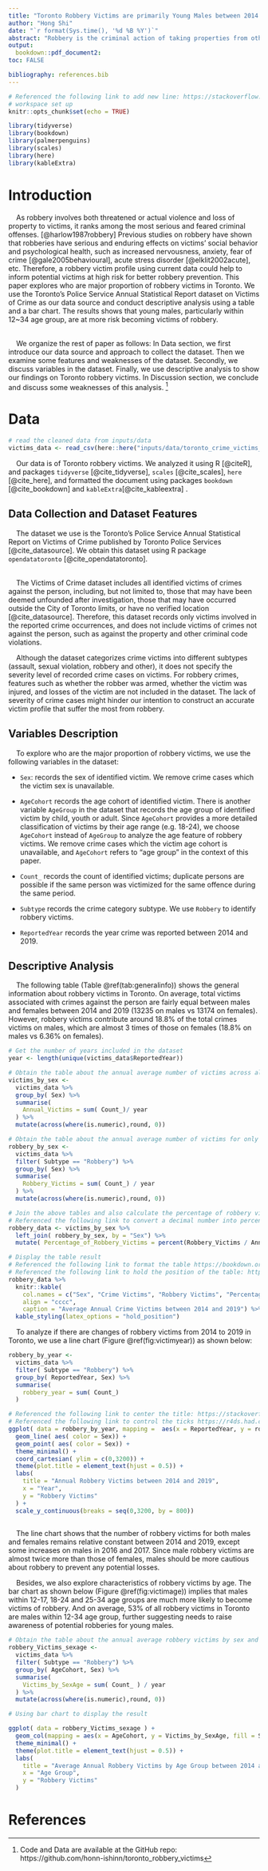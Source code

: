 ```yaml
---
title: "Toronto Robbery Victims are primarily Young Males between 2014 and 2019"
author: "Hong Shi"
date: "`r format(Sys.time(), '%d %B %Y')`"
abstract: "Robbery is the criminal action of taking properties from other persons by force or threat, causing serious emotional and psychological impact on its victims. This paper explores the Toronto Police Annual Statistical Report to analyze who are the primary victims of robbery in Toronto. Descriptive results show that young males within 12~34 age group are the major proportion of robbery victims."
output:
  bookdown::pdf_document2:
toc: FALSE

bibliography: references.bib
---
```


```r
# Referenced the following link to add new line: https://stackoverflow.com/questions/33191744/how-to-add-new-line-in-markdown-presentation
# workspace set up
knitr::opts_chunk$set(echo = TRUE)

library(tidyverse)
library(bookdown)
library(palmerpenguins)
library(scales)
library(here)
library(kableExtra)
```



# Introduction  
  
&nbsp; &nbsp; As robbery involves both threatened or actual violence and loss of property to victims, it ranks among the most serious and feared criminal offenses. [@harlow1987robbery] Previous studies on robbery have shown that robberies have serious and enduring effects on victims' social behavior and psychological health, such as increased nervousness, anxiety, fear of crime [@gale2005behavioural], acute stress disorder [@elklit2002acute], etc. Therefore, a robbery victim profile using current data could help to inform potential victims at high risk for better robbery prevention. This paper explores who are major proportion of robbery victims in Toronto. We use the Toronto's Police Service Annual Statistical Report dataset on Victims of Crime as our data source and conduct descriptive analysis using a table and a bar chart. The results shows that young males, particularly within 12~34 age group, are at more risk becoming victims of robbery.  
&nbsp; 

&nbsp; &nbsp; We organize the rest of paper as follows: In Data section, we first introduce our data source and approach to collect the dataset. Then we examine some features and weaknesses of the dataset. Secondly, we discuss variables in the dataset. Finally, we use descriptive analysis to show our findings on Toronto robbery victims. In Discussion section, we conclude and discuss some weaknesses of this analysis. ^[ Code and Data are available at the GitHub repo: https://github.com/honn-ishinn/toronto_robbery_victims]

# Data  

```r
# read the cleaned data from inputs/data
victims_data <- read_csv(here::here("inputs/data/toronto_crime_victims_data.csv"))
```
&nbsp; &nbsp; Our data is of Toronto robbery victims. We analyzed it using R [@citeR], and packages `tidyverse` [@cite_tidyverse], `scales` [@cite_scales], `here` [@cite_here], and formatted the document using packages `bookdown` [@cite_bookdown] and `kableExtra`[@cite_kableextra] .

## Data Collection and Dataset Features  

&nbsp; &nbsp; The dataset we use is the Toronto’s Police Service Annual Statistical Report on Victims of Crime published by Toronto Police Services [@cite_datasource]. We obtain this dataset using R package `opendatatoronto` [@cite_opendatatoronto].  
&nbsp; 

&nbsp; &nbsp; The Victims of Crime dataset includes all identified victims of crimes against the person, including, but not limited to, those that may have been deemed unfounded after investigation, those that may have occurred outside the City of Toronto limits, or have no verified location [@cite_datasource]. Therefore, this dataset records only victims involved in the reported crime occurrences, and does not include victims of crimes not against the person, such as against the property and other criminal code violations.
&nbsp; 

&nbsp; &nbsp; Although the dataset categorizes crime victims into different subtypes (assault, sexual violation, robbery and other), it does not specify the severity level of recorded crime cases on victims. For robbery crimes, features such as whether the robber was armed, whether the victim was injured, and losses of the victim are not included in the dataset. The lack of severity of crime cases might hinder our intention to construct an accurate victim profile that suffer the most from robbery. 

## Variables Description  

&nbsp; &nbsp; To explore who are the major proportion of robbery victims, we use the following variables in the dataset: 
  
  
* `Sex`: records the sex of identified victim. We remove crime cases which the victim sex is unavailable.

* `AgeCohort` records the age cohort of identified victim. There is another variable `AgeGroup` in the dataset that records the age group of identified victim by child, youth or adult. Since `AgeCohort` provides a more detailed classification of victims by their age range (e.g. 18-24), we choose `AgeCohort` instead of `AgeGroup` to analyze the age feature of robbery victims. We remove crime cases which the victim age cohort is unavailable, and `AgeCohort` refers to "age group" in the context of this paper.

* `Count_` records the count of identified victims; duplicate persons are possible if the same person was victimized for the same offence during the same period.

* `Subtype` records the crime category subtype. We use `Robbery` to identify robbery victims.

* `ReportedYear` records the year crime was reported between 2014 and 2019.

## Descriptive Analysis  

&nbsp; &nbsp; The following table (Table \@ref(tab:generalinfo)) shows the general information about robbery victims in Toronto. On average, total victims associated with crimes against the person are fairly equal between males and females between 2014 and 2019 (13235 on males vs 13174 on females). However, robbery victims contribute around 18.8% of the total crimes victims on males, which are almost 3 times of those on females (18.8% on males vs 6.36% on females).
```r

# Get the number of years included in the dataset
year <- length(unique(victims_data$ReportedYear))

# Obtain the table about the annual average number of victims across all crime types by sex
victims_by_sex <- 
  victims_data %>%
  group_by( Sex) %>% 
  summarise(
    Annual_Victims = sum( Count_)/ year
  ) %>% 
  mutate(across(where(is.numeric),round, 0))

# Obtain the table about the annual average number of victims for only robbery victims by sex
robbery_by_sex <- 
  victims_data %>%
  filter( Subtype == "Robbery") %>% 
  group_by( Sex) %>% 
  summarise( 
    Robbery_Victims = sum( Count_) / year
  ) %>% 
  mutate(across(where(is.numeric),round, 0))

# Join the above tables and also calculate the percentage of robbery victims cross all victims 
# Referenced the following link to convert a decimal number into percentage https://stackoverflow.com/questions/7145826/how-to-format-a-number-as-percentage-in-r
robbery_data <- victims_by_sex %>% 
  left_join( robbery_by_sex, by = "Sex") %>% 
  mutate( Percentage_of_Robbery_Victims = percent(Robbery_Victims / Annual_Victims, accuracy = 0.01))

# Display the table result  
# Referenced the following link to format the table https://bookdown.org/yihui/rmarkdown-cookbook/kableextra.html 
# Referenced the following link to hold the position of the table: https://stackoverflow.com/questions/53153537/rmarkdown-setting-the-position-of-kable 
robbery_data %>% 
  knitr::kable(
    col.names = c("Sex", "Crime Victims", "Robbery Victims", "Percentage of Robbery Victims"),
    align = "cccc",
    caption = "Average Annual Crime Victims between 2014 and 2019") %>% 
  kable_styling(latex_options = "hold_position")
```
&nbsp; &nbsp; To analyze if there are changes of robbery victims from 2014 to 2019 in Toronto, we use a line chart (Figure  \@ref(fig:victimyear)) as shown below: 

```r
robbery_by_year <- 
  victims_data %>% 
  filter( Subtype == "Robbery") %>% 
  group_by( ReportedYear, Sex) %>% 
  summarise(
    robbery_year = sum( Count_)
  )

# Referenced the following link to center the title: https://stackoverflow.com/questions/40675778/center-plot-title-in-ggplot2
# Referenced the following link to control the ticks https://r4ds.had.co.nz/graphics-for-communication.html
ggplot( data = robbery_by_year, mapping =  aes(x = ReportedYear, y = robbery_year) ) +
  geom_line( aes( color = Sex)) +
  geom_point( aes( color = Sex)) +
  theme_minimal() +
  coord_cartesian( ylim = c(0,3200)) +
  theme(plot.title = element_text(hjust = 0.5)) +
  labs(
    title = "Annual Robbery Victims between 2014 and 2019",
    x = "Year",
    y = "Robbery Victims"
  ) +
  scale_y_continuous(breaks = seq(0,3200, by = 800))
  
```

&nbsp; &nbsp; The line chart shows that the number of robbery victims for both males and females remains relative constant between 2014 and 2019, except some increases on males in 2016 and 2017. Since male robbery victims are almost twice more than those of females, males should be more cautious about robbery to prevent any potential losses.

&nbsp; &nbsp; Besides, we also explore characteristics of robbery victims by age. The bar chart as shown below (Figure \@ref(fig:victimage)) implies that males within 12-17, 18-24 and 25-34 age groups are much more likely to become victims of robbery. And on average, 53% of all robbery victims in Toronto are males within 12-34 age group, further suggesting needs to raise awareness of potential robberies for young males. 

```r
# Obtain the table about the annual average robbery victims by sex and age group
robbery_Victims_sexage <- 
  victims_data %>% 
  filter( Subtype == "Robbery") %>% 
  group_by( AgeCohort, Sex) %>% 
  summarise(
    Victims_by_SexAge = sum( Count_ ) / year
  ) %>% 
  mutate(across(where(is.numeric),round, 0))

# Using bar chart to display the result

ggplot( data = robbery_Victims_sexage ) +
  geom_col(mapping = aes(x = AgeCohort, y = Victims_by_SexAge, fill = Sex), position = "dodge" ) +
  theme_minimal() +
  theme(plot.title = element_text(hjust = 0.5)) +
  labs(
    title = "Average Annual Robbery Victims by Age Group between 2014 and 2019",
    x = "Age Group",
    y = "Robbery Victims"
  )
```


\newpage

# References


